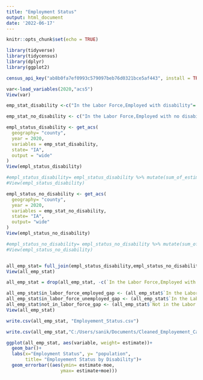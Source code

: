 ```yaml
---
title: "Employment Status"
output: html_document
date: '2022-06-17'
---
```


```r
knitr::opts_chunk$set(echo = TRUE)
```

```r
library(tidyverse)
library(tidycensus)
library(dplyr)
library(ggplot2)
```

```r
census_api_key("ab8b0fa7ef0993c579097beb76d0321bce5af443", install = TRUE)
```
```r
var<-load_variables(2020,"acs5")
View(var)
```

```r
emp_stat_disability <-c("In the Labor Force,Employed with disability"= "C18120_004", "In the Labor force,unemployed with a disability" = "C18120_007",  "Not in the Labor force, with a disability" = "C18120_010")

emp_stat_no_disability <- c("In the Labor Force,Employed with no disability"= "C18120_005", "In the Labor force,unemployed with no disability" = "C18120_008", "Not in the Labor Force, with no disability" = "C18120_011")
```

```r
empl_status_disability <- get_acs(
  geography= "county",
  year = 2020,
  variables = emp_stat_disability,
  state= "IA",
  output = "wide"
)
View(empl_status_disability)

#empl_status_disability= empl_status_disability %>% mutate(sum_of_estimates = sum (estimate),overall_perc= 100* (estimate/sum(estimate)) )
#View(empl_status_disability)

empl_status_no_disability <- get_acs(
  geography= "county",
  year = 2020,
  variables = emp_stat_no_disability,
  state= "IA",
  output= "wide"
)
View(empl_status_no_disability)

#empl_status_no_disability= empl_status_no_disability %>% mutate(sum_of_estimates= sum(estimate),overall_perc= 100* (estimate/sum(estimate))) 
#View(empl_status_no_disability)
```
```r
```

```r
all_emp_stat= full_join(empl_status_disability,empl_status_no_disability)
View(all_emp_stat)

all_emp_stat = drop(all_emp_stat, -c(`In the Labor Force,Employed with disabilityM`,`In the Labor force,unemployed with a disabilityM`,`Not in the Labor force, with a disabilityM`,`In the Labor Force,Employed with no disabilityM`,`In the Labor force,unemployed with no disabilityM`,`Not in the Labor Force, with no disabilityM`))
```

```r
all_emp_stat$in_labor_force_employed_gap <- (all_emp_stat$`In the Labor Force,Employed with no disabilityE`- all_emp_stat$`In the Labor Force,Employed with disabilityE`)
all_emp_stat$in_labor_force_unemployed_gap <- (all_emp_stat$`In the Labor force,unemployed with no disabilityE`- all_emp_stat$`In the Labor force,unemployed with a disabilityE`)
all_emp_stat$not_in_labor_force_gap <- (all_emp_stat$`Not in the Labor Force, with no disabilityE`- all_emp_stat$`Not in the Labor force, with a disabilityE`)
View(all_emp_stat)
```


```r
write.csv(all_emp_stat, "Employement_Status.csv") 

write.csv(all_emp_stat,"C:/Users/sanik/Documents/Cleaned_Employement_Cases.csv", row.names = FALSE)
```

```r


ggplot(all_emp_stat, aes(variable, weight= estimate))+
  geom_bar()+
  labs(x="Employment Status", y= "population",
       title= "Employement Status by Disability")+
  geom_errorbar((aes(ymin= estimate-moe,
                    ymax= estimate+moe)))
               
```
